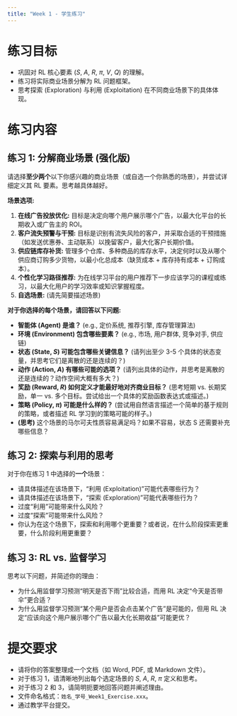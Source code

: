 ```yaml
---
title: "Week 1 - 学生练习"
---
```


# 练习目标

*   巩固对 RL 核心要素 ($S$, $A$, $R$, $\pi$, $V$, $Q$) 的理解。
*   练习将实际商业场景分解为 RL 问题框架。
*   思考探索 (Exploration) 与利用 (Exploitation) 在不同商业场景下的具体体现。

# 练习内容

## 练习 1: 分解商业场景 (强化版)

请选择**至少两个**以下你感兴趣的商业场景（或自选一个你熟悉的场景），并尝试详细定义其 RL 要素。思考越具体越好。

**场景选项:**

1.  **在线广告投放优化:** 目标是决定向哪个用户展示哪个广告，以最大化平台的长期收入或广告主的 ROI。
2.  **客户流失预警与干预:** 目标是识别有流失风险的客户，并采取合适的干预措施（如发送优惠券、主动联系）以挽留客户，最大化客户长期价值。
3.  **供应链库存补货:** 管理多个仓库、多种商品的库存水平，决定何时以及从哪个供应商订购多少货物，以最小化总成本（缺货成本 + 库存持有成本 + 订购成本）。
4.  **个性化学习路径推荐:** 为在线学习平台的用户推荐下一步应该学习的课程或练习，以最大化用户的学习效率或知识掌握程度。
5.  **自选场景:** (请先简要描述场景)

**对于你选择的每个场景，请回答以下问题:**

*   **智能体 (Agent) 是谁？** (e.g., 定价系统, 推荐引擎, 库存管理算法)
*   **环境 (Environment) 包含哪些要素？** (e.g., 市场, 用户群体, 竞争对手, 供应链)
*   **状态 (State, $S$) 可能包含哪些关键信息？** (请列出至少 3-5 个具体的状态变量，并思考它们是离散的还是连续的？)
*   **动作 (Action, $A$) 有哪些可能的选项？** (请列出具体的动作，并思考是离散的还是连续的？动作空间大概有多大？)
*   **奖励 (Reward, $R$) 如何定义才能最好地对齐商业目标？** (思考短期 vs. 长期奖励，单一 vs. 多个目标。尝试给出一个具体的奖励函数表达式或描述。)
*   **策略 (Policy, $\pi$) 可能是什么样的？** (尝试用自然语言描述一个简单的基于规则的策略，或者描述 RL 学习到的策略可能的样子。)
*   **(思考)** 这个场景的马尔可夫性质容易满足吗？如果不容易，状态 S 还需要补充哪些信息？

## 练习 2: 探索与利用的思考

对于你在练习 1 中选择的**一个**场景：

*   请具体描述在该场景下，“利用 (Exploitation)”可能代表哪些行为？
*   请具体描述在该场景下，“探索 (Exploration)”可能代表哪些行为？
*   过度“利用”可能带来什么风险？
*   过度“探索”可能带来什么风险？
*   你认为在这个场景下，探索和利用哪个更重要？或者说，在什么阶段探索更重要，什么阶段利用更重要？

## 练习 3: RL vs. 监督学习

思考以下问题，并简述你的理由：

*   为什么用监督学习预测“明天是否下雨”比较合适，而用 RL 决定“今天是否带伞”更合适？
*   为什么用监督学习预测“某个用户是否会点击某个广告”是可能的，但用 RL 决定“应该向这个用户展示哪个广告以最大化长期收益”可能更优？

# 提交要求

*   请将你的答案整理成一个文档（如 Word, PDF, 或 Markdown 文件）。
*   对于练习 1，请清晰地列出每个选定场景的 $S$, $A$, $R$, $\pi$ 定义和思考。
*   对于练习 2 和 3，请简明扼要地回答问题并阐述理由。
*   文件命名格式：`姓名_学号_Week1_Exercise.xxx`。
*   通过教学平台提交。
